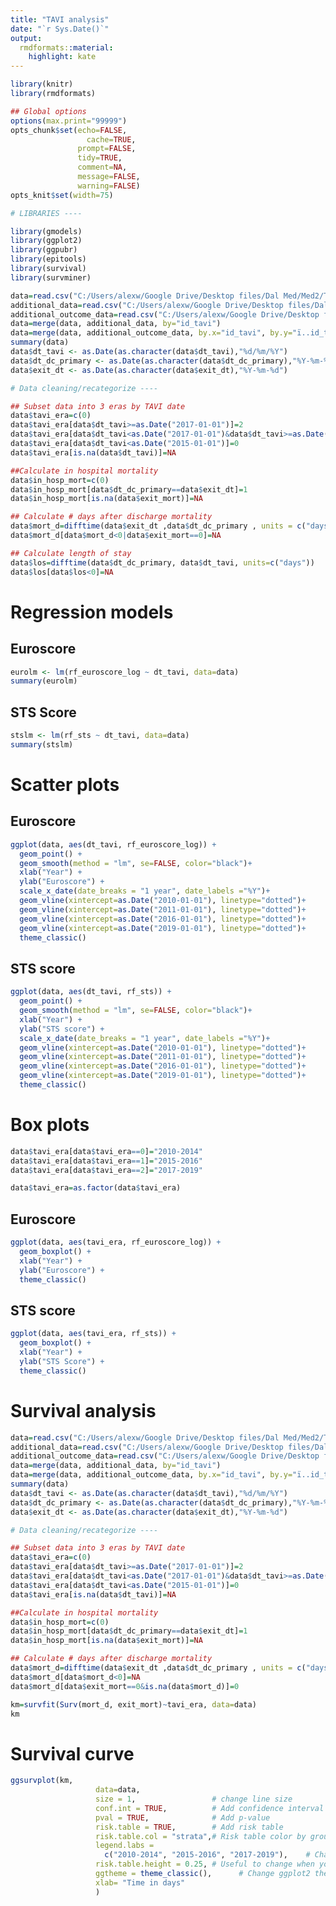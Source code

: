```yaml
---
title: "TAVI analysis"
date: "`r Sys.Date()`"
output:
  rmdformats::material:
    highlight: kate
---
```



```r
library(knitr)
library(rmdformats)

## Global options
options(max.print="99999")
opts_chunk$set(echo=FALSE,
	             cache=TRUE,
               prompt=FALSE,
               tidy=TRUE,
               comment=NA,
               message=FALSE,
               warning=FALSE)
opts_knit$set(width=75)
```

```r
# LIBRARIES ----

library(gmodels)
library(ggplot2)
library(ggpubr)
library(epitools)
library(survival)
library(survminer)

data=read.csv("C:/Users/alexw/Google Drive/Desktop files/Dal Med/Med2/TAVI Project/TAVI.csv")
additional_data=read.csv("C:/Users/alexw/Google Drive/Desktop files/Dal Med/Med2/TAVI Project/TAVI Additional Data.csv")
additional_outcome_data=read.csv("C:/Users/alexw/Google Drive/Desktop files/Dal Med/Med2/TAVI Project/supplementary outcome data.csv")
data=merge(data, additional_data, by="id_tavi")
data=merge(data, additional_outcome_data, by.x="id_tavi", by.y="ï..id_tavi")
summary(data)
data$dt_tavi <- as.Date(as.character(data$dt_tavi),"%d/%m/%Y")
data$dt_dc_primary <- as.Date(as.character(data$dt_dc_primary),"%Y-%m-%d")
data$exit_dt <- as.Date(as.character(data$exit_dt),"%Y-%m-%d")

# Data cleaning/recategorize ----

## Subset data into 3 eras by TAVI date
data$tavi_era=c(0)
data$tavi_era[data$dt_tavi>=as.Date("2017-01-01")]=2
data$tavi_era[data$dt_tavi<as.Date("2017-01-01")&data$dt_tavi>=as.Date("2015-01-01")]=1
data$tavi_era[data$dt_tavi<as.Date("2015-01-01")]=0
data$tavi_era[is.na(data$dt_tavi)]=NA

##Calculate in hospital mortality
data$in_hosp_mort=c(0)
data$in_hosp_mort[data$dt_dc_primary==data$exit_dt]=1
data$in_hosp_mort[is.na(data$exit_mort)]=NA

## Calculate # days after discharge mortality
data$mort_d=difftime(data$exit_dt ,data$dt_dc_primary , units = c("days"))
data$mort_d[data$mort_d<0|data$exit_mort==0]=NA

## Calculate length of stay
data$los=difftime(data$dt_dc_primary, data$dt_tavi, units=c("days"))
data$los[data$los<0]=NA

```

# Regression models
## Euroscore
```r
eurolm <- lm(rf_euroscore_log ~ dt_tavi, data=data)
summary(eurolm)
```
## STS Score
```r
stslm <- lm(rf_sts ~ dt_tavi, data=data)
summary(stslm)
```

# Scatter plots
## Euroscore
```r
ggplot(data, aes(dt_tavi, rf_euroscore_log)) +
  geom_point() +
  geom_smooth(method = "lm", se=FALSE, color="black")+
  xlab("Year") +
  ylab("Euroscore") + 
  scale_x_date(date_breaks = "1 year", date_labels ="%Y")+
  geom_vline(xintercept=as.Date("2010-01-01"), linetype="dotted")+
  geom_vline(xintercept=as.Date("2011-01-01"), linetype="dotted")+
  geom_vline(xintercept=as.Date("2016-01-01"), linetype="dotted")+
  geom_vline(xintercept=as.Date("2019-01-01"), linetype="dotted")+
  theme_classic()

```

## STS score
```r
ggplot(data, aes(dt_tavi, rf_sts)) +
  geom_point() +
  geom_smooth(method = "lm", se=FALSE, color="black")+
  xlab("Year") +
  ylab("STS score") + 
  scale_x_date(date_breaks = "1 year", date_labels ="%Y")+
  geom_vline(xintercept=as.Date("2010-01-01"), linetype="dotted")+
  geom_vline(xintercept=as.Date("2011-01-01"), linetype="dotted")+
  geom_vline(xintercept=as.Date("2016-01-01"), linetype="dotted")+
  geom_vline(xintercept=as.Date("2019-01-01"), linetype="dotted")+
  theme_classic()

```

# Box plots
```r
data$tavi_era[data$tavi_era==0]="2010-2014"
data$tavi_era[data$tavi_era==1]="2015-2016"
data$tavi_era[data$tavi_era==2]="2017-2019"

data$tavi_era=as.factor(data$tavi_era)
```
## Euroscore
```r
ggplot(data, aes(tavi_era, rf_euroscore_log)) +
  geom_boxplot() +
  xlab("Year") +
  ylab("Euroscore") + 
  theme_classic()

```

## STS score
```r
ggplot(data, aes(tavi_era, rf_sts)) +
  geom_boxplot() +
  xlab("Year") +
  ylab("STS Score") + 
  theme_classic()

```


# Survival analysis
```r
data=read.csv("C:/Users/alexw/Google Drive/Desktop files/Dal Med/Med2/TAVI Project/TAVI.csv")
additional_data=read.csv("C:/Users/alexw/Google Drive/Desktop files/Dal Med/Med2/TAVI Project/TAVI Additional Data.csv")
additional_outcome_data=read.csv("C:/Users/alexw/Google Drive/Desktop files/Dal Med/Med2/TAVI Project/supplementary outcome data.csv")
data=merge(data, additional_data, by="id_tavi")
data=merge(data, additional_outcome_data, by.x="id_tavi", by.y="ï..id_tavi")
summary(data)
data$dt_tavi <- as.Date(as.character(data$dt_tavi),"%d/%m/%Y")
data$dt_dc_primary <- as.Date(as.character(data$dt_dc_primary),"%Y-%m-%d")
data$exit_dt <- as.Date(as.character(data$exit_dt),"%Y-%m-%d")

# Data cleaning/recategorize ----

## Subset data into 3 eras by TAVI date
data$tavi_era=c(0)
data$tavi_era[data$dt_tavi>=as.Date("2017-01-01")]=2
data$tavi_era[data$dt_tavi<as.Date("2017-01-01")&data$dt_tavi>=as.Date("2015-01-01")]=1
data$tavi_era[data$dt_tavi<as.Date("2015-01-01")]=0
data$tavi_era[is.na(data$dt_tavi)]=NA

##Calculate in hospital mortality
data$in_hosp_mort=c(0)
data$in_hosp_mort[data$dt_dc_primary==data$exit_dt]=1
data$in_hosp_mort[is.na(data$exit_mort)]=NA

## Calculate # days after discharge mortality
data$mort_d=difftime(data$exit_dt ,data$dt_dc_primary , units = c("days"))
data$mort_d[data$mort_d<0]=NA
data$mort_d[data$exit_mort==0&is.na(data$mort_d)]=0
```

```r
km=survfit(Surv(mort_d, exit_mort)~tavi_era, data=data)
km
```

# Survival curve
```r
ggsurvplot(km, 
                   data=data,
                   size = 1,                 # change line size
                   conf.int = TRUE,          # Add confidence interval
                   pval = TRUE,              # Add p-value
                   risk.table = TRUE,        # Add risk table
                   risk.table.col = "strata",# Risk table color by groups
                   legend.labs = 
                     c("2010-2014", "2015-2016", "2017-2019"),    # Change legend labels
                   risk.table.height = 0.25, # Useful to change when you have multiple groups
                   ggtheme = theme_classic(),      # Change ggplot2 theme
                   xlab= "Time in days"
                   )

```